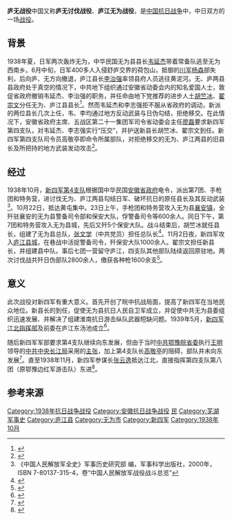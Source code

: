 {{Infobox Military Conflict
|campaign=
|image=
|caption=
|conflict=庐无战役
|date=1938年10月下旬
|place=[[安徽省|安徽省]][[庐江县|庐江县]]、[[无为县|无为县]]地区
|result=
|combatant1=国民革命军新四军第4支队
|combatant2=“伪”军保安团
|commander1=
|commander2=
|strength1=
|strength2=3000余<ref name="中国人民解放军全史" />
|casualties1=
|casualties2=3000余<ref name="中国人民解放军全史" />
|}}

'''庐无战役'''中国又称'''庐无讨伐战役'''、'''庐江无为战役'''，是[[中国抗日战争|中国抗日战争]]中，中日双方的一场[[战役|战役]]。

== 背景 ==
1938年夏，日军两次轰炸无为，中华民国无为县县长[[韦延杰|韦延杰]]带着常备队逃至无为西南乡。6月中旬，日军400多人入侵舒庐交界的荷包山，抵御的[[川军|川军]][[楊森|杨森]]部失利，后向庐、无方向撤退，庐江县长[[李治强|李治强]]率领县府人员逃往黄泥河。无、庐两县县政府处于真空的情况下，中共地下组织通过安徽省动委会内的知名爱国人士，敦促省政府撤销韦延杰、李治强的职务，并任命由地下党推荐的进步人土[[胡竺冰|胡竺冰]]、[[翟宗文|翟宗文]]分任无为、庐江县县长<ref>{{Cite book|title=第二次国共合作在安徽 安徽文史资料 第25辑|last=政协安徽省委员会文史资料研究委员会，安徽省社会科学院历史研究所编|first=|publisher=合肥：[[安徽人民出版|安徽人民出版]]|year=1986.03|isbn=|location=|pages=39}}</ref>。然而韦延杰和李志强拒不服从省政府的调动，新派的两位县长几次上任，韦、李均通过地方反动武装与日伪勾结，拒绝移交。在此情况下，安徽省政府主席、五战区第二十一集团军司令省动委会主任[[廖磊|廖磊]]要求新四军第四支队，对韦延杰、李志强实行“压交”，并护送新县长胡竺冰、翟宗文到任。新四军第四支队司令员高敬亭即命令所属部队，对拒绝移交的无为、庐江两县的旧县长及所把持的地方武装发动攻击<ref>{{Cite book|title=安徽近现代史辞典|last=安徽省政协文史资料委员会《安徽近现代史辞典》编委会编|first=|publisher=北京：[[中国文史出版社|中国文史出版社]]|year=1990.06|isbn=7-5034-0114-1|location=|pages=68}}</ref>。

== 经过 ==
1938年10月，[[新四军第4支队|新四军第4支队]]根据国中华民国[[安徽省政府|安徽省政府]]电令，派出第7团、手枪团和特务营，进讨伐无为、庐江两县勾结日军、破坏抗日的原任县长及其反动武装<ref name="中国人民解放军全史">《中国人民解放军全史》军事历史研究部 编，军事科学出版社，2000年，ISBN 7-80137-315-4，卷“中国人民解放军战役战斗总览”</ref>。10月22日，抵达黄屯集中。23日上午，手枪团和特务营攻入无为县[[襄安镇|襄安镇]]，全歼驻襄安的无为县警备司令部和保安大队，俘警备司令等600余人。同日下午，第7团和特务营攻入无为县城，先后又歼5个保安大队。战斗结束后，胡竺冰就任县长，组建了无为县总队，[[张文学|张文学]]（中共党员）担任总队长<ref>{{Cite book|title=永恒的记忆 华中抗日根据地史|last=马洪武主编；中国新四军和华中抗日根据地研究会编|first=|publisher=北京：[[当代中国出版社|当代中国出版社]]|year=2005.02|isbn=7-80170-370-7|location=|pages=45-47}}</ref>。11月2日夜，新四军攻入[[庐江县|庐江县城]]，在巷战中活捉警备司令，歼保安大队1000余人。翟宗文担任新县长，并组建县中队。事后七团一营留守庐江，四支队其他部队陆续返回原驻地。两次讨伐战共歼日伪部队2800余人，缴获各种枪1600余支<ref>{{Cite book|title=新四军辞典|last=丁星，郭加复主编|first=|publisher=上海：[[上海辞书出版社|上海辞书出版社]]|year=1997.06|isbn=7-5326-0422-5|location=|pages=177}}</ref>。

== 意义 ==
此次战役对新四军有重大意义。首先开创了皖中抗战局面，提高了新四军在当地民众地位。新县长的到任，促使无为县抗日人民自卫军成立，并促使中共无为县委组织迅速发展、并解决了组建淮南抗日游击纵队武器短缺问题。1939年5月，[[新四军江北指挥部|新四军江北指挥部]]及前委在庐江东汤池成立<ref>{{Cite book|title=纪念新四军成立七十周年论文集|last=安徽省新四军历史研究会编|first=|publisher=北京：[[当代中国出版社|当代中国出版社]]|year=2007.07|isbn=|location=|pages=374-378}}</ref>。

随后新四军军部要求第4支队继续向东发展，但由于当时[[中共鄂豫皖省委|中共鄂豫皖省委]]执行[[王明|王明]]领导的[[中共中央长江局|中共中央长江局]]采用的[[王明右倾投降主义|主张]]，加上第4支队长[[高敬亭|高敬亭]]的阻碍，部队并未向东发展<ref>{{Cite book|title=叶挺将军传|last=段雨生等著|first=|publisher=北京：解放军出版社|year=1989.11|isbn=7-5065-0991-1|location=|pages=325}}</ref>。直至1938年11月，新四军参谋长[[张云逸|张云逸]]抵达江北，直接指挥第四支队第八团（原鄂豫边红军游击队）东进<ref>{{Cite book|title=张云逸|last=顾卫东，李军晓著|first=|publisher=北京：作家出版社|year=1997.07|isbn=7-5063-1235-2|location=|pages=249-250}}</ref>。

== 参考来源 ==
{{reflist}}

{{中国抗日战争中共战役战斗}}

[[Category:1938年抗日战争战役|Category:1938年抗日战争战役]]
[[Category:安徽抗日战争战役|Category:安徽抗日战争战役]]
[[Category:合肥军事史|民]]
[[Category:芜湖军事史|Category:芜湖军事史]]
[[Category:庐江县|Category:庐江县]]
[[Category:无为市|Category:无为市]]
[[Category:新四军|Category:新四军]]
[[Category:1938年10月|Category:1938年10月]]